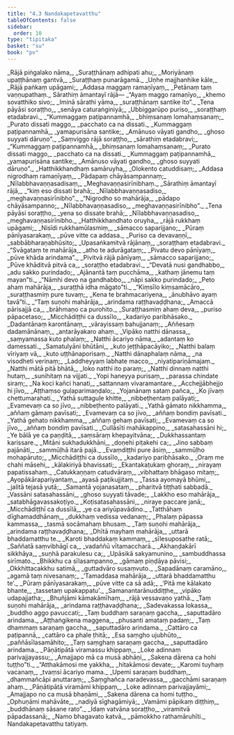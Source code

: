 ```yaml
---
title: "4.3 Nandakapetavatthu"
tableOfContents: false
sidebar:
  order: 10
type: "tipitaka"
basket: "su"
book: "pv"
---
```



<DynamicBreadcrumb />

<Division number="658" book="pv" bookNo="19" page="201">

<Paragraph number="707" type="verses" book="pv">
_Rājā piṅgalako nāma,_  
_Suraṭṭhānaṃ adhipati ahu;_  
_Moriyānaṃ upaṭṭhānaṃ gantvā,_  
_Suraṭṭhaṃ punarāgamā._  

</Paragraph>

</Division>
<Division number="659" book="pv" bookNo="19" page="201">

<Paragraph number="708" type="verses" book="pv">
_Uṇhe majjhanhike kāle,_  
_Rājā paṅkaṃ upāgami;_  
_Addasa maggaṃ ramaṇīyaṃ,_  
_Petānaṃ taṃ vaṇṇupathaṃ._  

</Paragraph>

</Division>
<Division number="660" book="pv" bookNo="19" page="202">

<Paragraph number="709" book="pv">
Sārathiṃ āmantayī rājā—
</Paragraph>

<Paragraph number="710" type="verses" book="pv">
_“Ayaṃ maggo ramaṇīyo,_  
_khemo sovatthiko sivo;_  
_Iminā sārathi yāma,_  
_suraṭṭhānaṃ santike ito”._  

</Paragraph>

</Division>
<Division number="661" book="pv" bookNo="19" page="202">

<Paragraph number="711" type="verses" book="pv">
_Tena pāyāsi soraṭṭho,_  
_senāya caturaṅginiyā;_  
_Ubbiggarūpo puriso,_  
_soraṭṭhaṃ etadabravi._  

</Paragraph>

</Division>
<Division number="662" book="pv" bookNo="19" page="202">

<Paragraph number="712" type="verses" book="pv">
_“Kummaggaṃ paṭipannamhā,_  
_bhiṃsanaṃ lomahaṃsanaṃ;_  
_Purato dissati maggo,_  
_pacchato ca na dissati._  

</Paragraph>

</Division>
<Division number="663" book="pv" bookNo="19" page="202">

<Paragraph number="713" type="verses" book="pv">
_Kummaggaṃ paṭipannamhā,_  
_yamapurisāna santike;_  
_Amānuso vāyati gandho,_  
_ghoso suyyati dāruṇo”._  

</Paragraph>

</Division>
<Division number="664" book="pv" bookNo="19" page="202">

<Paragraph number="714" type="verses" book="pv">
_Saṃviggo rājā soraṭṭho,_  
_sārathiṃ etadabravi;_  
_“Kummaggaṃ paṭipannamhā,_  
_bhiṃsanaṃ lomahaṃsanaṃ;_  
_Purato dissati maggo,_  
_pacchato ca na dissati._  

</Paragraph>

</Division>
<Division number="665" book="pv" bookNo="19" page="202">

<Paragraph number="715" type="verses" book="pv">
_Kummaggaṃ paṭipannamhā,_  
_yamapurisāna santike;_  
_Amānuso vāyati gandho,_  
_ghoso suyyati dāruṇo”._  

</Paragraph>

</Division>
<Division number="666" book="pv" bookNo="19" page="202">

<Paragraph number="716" type="verses" book="pv">
_Hatthikkhandhaṃ samāruyha,_  
_Olokento catuddisaṃ;_  
_Addasa nigrodhaṃ ramaṇīyaṃ,_  
_Pādapaṃ chāyāsampannaṃ;_  
_Nīlabbhavaṇṇasadisaṃ,_  
_Meghavaṇṇasirīnibhaṃ._  

</Paragraph>

</Division>
<Division number="667" book="pv" bookNo="19" page="202">

<Paragraph number="717" type="verses" book="pv">
_Sārathiṃ āmantayī rājā,_  
_“kiṃ eso dissati brahā;_  
_Nīlabbhavaṇṇasadiso,_  
_meghavaṇṇasirīnibho”._  

</Paragraph>

</Division>
<Division number="668" book="pv" bookNo="19" page="202">

<Paragraph number="718" type="verses" book="pv">
_“Nigrodho so mahārāja,_  
_pādapo chāyāsampanno;_  
_Nīlabbhavaṇṇasadiso,_  
_meghavaṇṇasirīnibho”._  

</Paragraph>

</Division>
<Division number="669" book="pv" bookNo="19" page="202">

<Paragraph number="719" type="verses" book="pv">
_Tena pāyāsi soraṭṭho,_  
_yena so dissate brahā;_  
_Nīlabbhavaṇṇasadiso,_  
_meghavaṇṇasirīnibho._  

</Paragraph>

</Division>
<Division number="670" book="pv" bookNo="19" page="202">

<Paragraph number="720" type="verses" book="pv">
_Hatthikkhandhato oruyha,_  
_rājā rukkhaṃ upāgami;_  
_Nisīdi rukkhamūlasmiṃ,_  
_sāmacco saparijjano;_  
_Pūraṃ pānīyasarakaṃ,_  
_pūve vitte ca addasa._  

</Paragraph>

</Division>
<Division number="671" book="pv" bookNo="19" page="203">

<Paragraph number="721" type="verses" book="pv">
_Puriso ca devavaṇṇī,_  
_sabbābharaṇabhūsito;_  
_Upasaṅkamitvā rājānaṃ,_  
_soraṭṭhaṃ etadabravi._  

</Paragraph>

</Division>
<Division number="672" book="pv" bookNo="19" page="203">

<Paragraph number="722" type="verses" book="pv">
_“Svāgataṃ te mahārāja,_  
_atho te adurāgataṃ;_  
_Pivatu devo pānīyaṃ,_  
_pūve khāda arindama”._  

</Paragraph>

</Division>
<Division number="673" book="pv" bookNo="19" page="203">

<Paragraph number="723" type="verses" book="pv">
_Pivitvā rājā pānīyaṃ,_  
_sāmacco saparijjano;_  
_Pūve khāditvā pitvā ca,_  
_soraṭṭho etadabravi._  

</Paragraph>

</Division>
<Division number="674" book="pv" bookNo="19" page="203">

<Paragraph number="724" type="verses" book="pv">
_“Devatā nusi gandhabbo,_  
_adu sakko purindado;_  
_Ajānantā taṃ pucchāma,_  
_kathaṃ jānemu taṃ mayan”ti._  

</Paragraph>

</Division>
<Division number="675" book="pv" bookNo="19" page="203">

<Paragraph number="725" type="verses" book="pv">
_“Nāmhi devo na gandhabbo,_  
_nāpi sakko purindado;_  
_Peto ahaṃ mahārāja,_  
_suraṭṭhā idha māgato”ti._  

</Paragraph>

</Division>
<Division number="676" book="pv" bookNo="19" page="203">

<Paragraph number="726" type="verses" book="pv">
_“Kiṃsīlo kiṃsamācāro,_  
_suraṭṭhasmiṃ pure tuvaṃ;_  
_Kena te brahmacariyena,_  
_ānubhāvo ayaṃ tavā”ti._  

</Paragraph>

</Division>
<Division number="677" book="pv" bookNo="19" page="203">

<Paragraph number="727" type="verses" book="pv">
_“Taṃ suṇohi mahārāja,_  
_arindama raṭṭhavaḍḍhana;_  
_Amaccā pārisajjā ca,_  
_brāhmaṇo ca purohito._  

</Paragraph>

</Division>
<Division number="678" book="pv" bookNo="19" page="203">

<Paragraph number="728" type="verses" book="pv">
_Suraṭṭhasmiṃ ahaṃ deva,_  
_puriso pāpacetaso;_  
_Micchādiṭṭhi ca dussīlo,_  
_kadariyo paribhāsako._  

</Paragraph>

</Division>
<Division number="679" book="pv" bookNo="19" page="203">

<Paragraph number="729" type="verses" book="pv">
_Dadantānaṃ karontānaṃ,_  
_vārayissaṃ bahujjanaṃ;_  
_Aññesaṃ dadamānānaṃ,_  
_antarāyakaro ahaṃ._  

</Paragraph>

</Division>
<Division number="680" book="pv" bookNo="19" page="203">

<Paragraph number="730" type="verses" book="pv">
_Vipāko natthi dānassa,_  
_saṃyamassa kuto phalaṃ;_  
_Natthi ācariyo nāma,_  
_adantaṃ ko damessati._  

</Paragraph>

</Division>
<Division number="681" book="pv" bookNo="19" page="203">

<Paragraph number="731" type="verses" book="pv">
_Samatulyāni bhūtāni,_  
_kuto jeṭṭhāpacāyiko;_  
_Natthi balaṃ vīriyaṃ vā,_  
_kuto uṭṭhānaporisaṃ._  

</Paragraph>

</Division>
<Division number="682" book="pv" bookNo="19" page="203">

<Paragraph number="732" type="verses" book="pv">
_Natthi dānaphalaṃ nāma,_  
_na visodheti verinaṃ;_  
_Laddheyyaṃ labhate macco,_  
_niyatipariṇāmajaṃ._  

</Paragraph>

</Division>
<Division number="683" book="pv" bookNo="19" page="203">

<Paragraph number="733" type="verses" book="pv">
_Natthi mātā pitā bhātā,_  
_loko natthi ito paraṃ;_  
_Natthi dinnaṃ natthi hutaṃ,_  
_sunihitaṃ na vijjati._  

</Paragraph>

</Division>
<Division number="684" book="pv" bookNo="19" page="204">

<Paragraph number="734" type="verses" book="pv">
_Yopi haneyya purisaṃ,_  
_parassa chindate siraṃ;_  
_Na koci kañci hanati,_  
_sattannaṃ vivaramantare._  

</Paragraph>

</Division>
<Division number="685" book="pv" bookNo="19" page="204">

<Paragraph number="735" type="verses" book="pv">
_Acchejjābhejjo hi jīvo,_  
_Aṭṭhaṃso guḷaparimaṇḍalo;_  
_Yojanānaṃ sataṃ pañca,_  
_Ko jīvaṃ chettumarahati._  

</Paragraph>

</Division>
<Division number="686" book="pv" bookNo="19" page="204">

<Paragraph number="736" type="verses" book="pv">
_Yathā suttaguḷe khitte,_  
_nibbeṭhentaṃ palāyati;_  
_Evamevaṃ ca so jīvo,_  
_nibbeṭhento palāyati._  

</Paragraph>

</Division>
<Division number="687" book="pv" bookNo="19" page="204">

<Paragraph number="737" type="verses" book="pv">
_Yathā gāmato nikkhamma,_  
_aññaṃ gāmaṃ pavīsati;_  
_Evamevaṃ ca so jīvo,_  
_aññaṃ bondiṃ pavīsati._  

</Paragraph>

</Division>
<Division number="688" book="pv" bookNo="19" page="204">

<Paragraph number="738" type="verses" book="pv">
_Yathā gehato nikkhamma,_  
_aññaṃ gehaṃ pavīsati;_  
_Evamevaṃ ca so jīvo,_  
_aññaṃ bondiṃ pavīsati._  

</Paragraph>

</Division>
<Division number="689" book="pv" bookNo="19" page="204">

<Paragraph number="739" type="verses" book="pv">
_Cullāsīti mahākappino,_  
_satasahassāni hi;_  
_Ye bālā ye ca paṇḍitā,_  
_saṃsāraṃ khepayitvāna;_  
_Dukkhassantaṃ karissare._  

</Paragraph>

</Division>
<Division number="690" book="pv" bookNo="19" page="204">

<Paragraph number="740" type="verses" book="pv">
_Mitāni sukhadukkhāni,_  
_doṇehi piṭakehi ca;_  
_Jino sabbaṃ pajānāti,_  
_sammūḷhā itarā pajā._  

</Paragraph>

</Division>
<Division number="691" book="pv" bookNo="19" page="204">

<Paragraph number="741" type="verses" book="pv">
_Evaṃdiṭṭhi pure āsiṃ,_  
_sammūḷho mohapāruto;_  
_Micchādiṭṭhi ca dussīlo,_  
_kadariyo paribhāsako._  

</Paragraph>

</Division>
<Division number="692" book="pv" bookNo="19" page="204">

<Paragraph number="742" type="verses" book="pv">
_Oraṃ me chahi māsehi,_  
_kālakiriyā bhavissati;_  
_Ekantakaṭukaṃ ghoraṃ,_  
_nirayaṃ papatissahaṃ._  

</Paragraph>

</Division>
<Division number="693" book="pv" bookNo="19" page="204">

<Paragraph number="743" type="verses" book="pv">
_Catukkaṇṇaṃ catudvāraṃ,_  
_vibhattaṃ bhāgaso mitaṃ;_  
_Ayopākārapariyantaṃ,_  
_ayasā paṭikujjitaṃ._  

</Paragraph>

</Division>
<Division number="694" book="pv" bookNo="19" page="204">

<Paragraph number="744" type="verses" book="pv">
_Tassa ayomayā bhūmi,_  
_jalitā tejasā yutā;_  
_Samantā yojanasataṃ,_  
_pharitvā tiṭṭhati sabbadā._  

</Paragraph>

</Division>
<Division number="695" book="pv" bookNo="19" page="204">

<Paragraph number="745" type="verses" book="pv">
_Vassāni satasahassāni,_  
_ghoso suyyati tāvade;_  
_Lakkho eso mahārāja,_  
_satabhāgavassakoṭiyo._  

</Paragraph>

</Division>
<Division number="696" book="pv" bookNo="19" page="205">

<Paragraph number="746" type="verses" book="pv">
_Koṭisatasahassāni,_  
_niraye paccare janā;_  
_Micchādiṭṭhī ca dussīlā,_  
_ye ca ariyūpavādino._  

</Paragraph>

</Division>
<Division number="697" book="pv" bookNo="19" page="205">

<Paragraph number="747" type="verses" book="pv">
_Tatthāhaṃ dīghamaddhānaṃ,_  
_dukkhaṃ vedissa vedanaṃ;_  
_Phalaṃ pāpassa kammassa,_  
_tasmā socāmahaṃ bhusaṃ._  

</Paragraph>

</Division>
<Division number="698" book="pv" bookNo="19" page="205">

<Paragraph number="748" type="verses" book="pv">
_Taṃ suṇohi mahārāja,_  
_arindama raṭṭhavaḍḍhana;_  
_Dhītā mayhaṃ mahārāja,_  
_uttarā bhaddamatthu te._  

</Paragraph>

</Division>
<Division number="699" book="pv" bookNo="19" page="205">

<Paragraph number="749" type="verses" book="pv">
_Karoti bhaddakaṃ kammaṃ,_  
_sīlesuposathe ratā;_  
_Saññatā saṃvibhāgī ca,_  
_vadaññū vītamaccharā._  

</Paragraph>

</Division>
<Division number="700" book="pv" bookNo="19" page="205">

<Paragraph number="750" type="verses" book="pv">
_Akhaṇḍakārī sikkhāya,_  
_suṇhā parakulesu ca;_  
_Upāsikā sakyamunino,_  
_sambuddhassa sirīmato._  

</Paragraph>

</Division>
<Division number="701" book="pv" bookNo="19" page="205">

<Paragraph number="751" type="verses" book="pv">
_Bhikkhu ca sīlasampanno,_  
_gāmaṃ piṇḍāya pāvisi;_  
_Okkhittacakkhu satimā,_  
_guttadvāro susaṃvuto._  

</Paragraph>

</Division>
<Division number="702" book="pv" bookNo="19" page="205">

<Paragraph number="752" type="verses" book="pv">
_Sapadānaṃ caramāno,_  
_agamā taṃ nivesanaṃ;_  
_‘Tamaddasa mahārāja,_  
_uttarā bhaddamatthu te’._  

</Paragraph>

</Division>
<Division number="703" book="pv" bookNo="19" page="205">

<Paragraph number="753" type="verses" book="pv">
_Pūraṃ pānīyasarakaṃ,_  
_pūve vitte ca sā adā;_  
_‘Pitā me kālakato bhante,_  
_tassetaṃ upakappatu’._  

</Paragraph>

</Division>
<Division number="704" book="pv" bookNo="19" page="205">

<Paragraph number="754" type="verses" book="pv">
_Samanantarānuddiṭṭhe,_  
_vipāko udapajjatha;_  
_Bhuñjāmi kāmakāmīhaṃ,_  
_rājā vessavaṇo yathā._  

</Paragraph>

</Division>
<Division number="705" book="pv" bookNo="19" page="205">

<Paragraph number="755" type="verses" book="pv">
_Taṃ suṇohi mahārāja,_  
_arindama raṭṭhavaḍḍhana;_  
_Sadevakassa lokassa,_  
_buddho aggo pavuccati;_  
_Taṃ buddhaṃ saraṇaṃ gaccha,_  
_saputtadāro arindama._  

</Paragraph>

</Division>
<Division number="706" book="pv" bookNo="19" page="205">

<Paragraph number="756" type="verses" book="pv">
_Aṭṭhaṅgikena maggena,_  
_phusanti amataṃ padaṃ;_  
_Taṃ dhammaṃ saraṇaṃ gaccha,_  
_saputtadāro arindama._  

</Paragraph>

</Division>
<Division number="707" book="pv" bookNo="19" page="205">

<Paragraph number="757" type="verses" book="pv">
_Cattāro ca paṭipannā,_  
_cattāro ca phale ṭhitā;_  
_Esa saṃgho ujubhūto,_  
_paññāsīlasamāhito;_  
_Taṃ saṃghaṃ saraṇaṃ gaccha,_  
_saputtadāro arindama._  

</Paragraph>

</Division>
<Division number="708" book="pv" bookNo="19" page="206">

<Paragraph number="758" type="verses" book="pv">
_Pāṇātipātā viramassu khippaṃ,_  
_Loke adinnaṃ parivajjayassu;_  
_Amajjapo mā ca musā abhāṇi,_  
_Sakena dārena ca hohi tuṭṭho”ti._  

</Paragraph>

</Division>
<Division number="709" book="pv" bookNo="19" page="206">

<Paragraph number="759" type="verses" book="pv">
_“Atthakāmosi me yakkha,_  
_hitakāmosi devate;_  
_Karomi tuyhaṃ vacanaṃ,_  
_tvaṃsi ācariyo mama._  

</Paragraph>

</Division>
<Division number="710" book="pv" bookNo="19" page="206">

<Paragraph number="760" type="verses" book="pv">
_Upemi saraṇaṃ buddhaṃ,_  
_dhammañcāpi anuttaraṃ;_  
_Saṃghañca naradevassa,_  
_gacchāmi saraṇaṃ ahaṃ._  

</Paragraph>

</Division>
<Division number="711" book="pv" bookNo="19" page="206">

<Paragraph number="761" type="verses" book="pv">
_Pāṇātipātā viramāmi khippaṃ,_  
_Loke adinnaṃ parivajjayāmi;_  
_Amajjapo no ca musā bhaṇāmi,_  
_Sakena dārena ca homi tuṭṭho._  

</Paragraph>

</Division>
<Division number="712" book="pv" bookNo="19" page="206">

<Paragraph number="762" type="verses" book="pv">
_Ophuṇāmi mahāvāte,_  
_nadiyā sīghagāmiyā;_  
_Vamāmi pāpikaṃ diṭṭhiṃ,_  
_buddhānaṃ sāsane rato”._  

</Paragraph>

</Division>
<Division number="713" book="pv" bookNo="19" page="206">

<Paragraph number="763" type="verses" book="pv">
_Idaṃ vatvāna soraṭṭho,_  
_viramitvā pāpadassanā;_  
_Namo bhagavato katvā,_  
_pāmokkho rathamāruhīti._  


</Paragraph>
</Division>

<Paragraph number="764" type="center" book="pv">
Nandakapetavatthu tatiyaṃ.
</Paragraph>